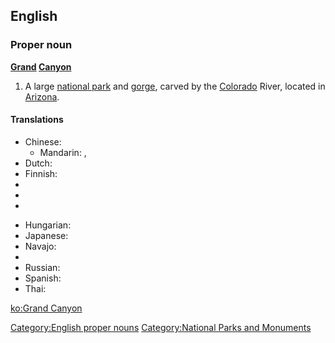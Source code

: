 ==English==
{{wikipedia}}

===Proper noun===
'''[[grand|Grand]] [[canyon|Canyon]]'''

# A large [[national park]] and [[gorge]], carved by the [[Colorado]] River, located in [[Arizona]].

====Translations====
{{trans-top}}
* Chinese:
** Mandarin: {{t|cmn|科羅拉多大峽谷|sc=Hani}}, {{t|cmn|科罗拉多大峡谷|tr=Kēluólāduō Dàxiágǔ|sc=Hani}}
* Dutch: {{t-|nl|Grand Canyon}}
* Finnish: {{t-|fi|Grand Canyon}}
* {{trreq|French}}
* {{trreq|German}}
* {{trreq|Greek}}
{{trans-mid}}
* Hungarian: {{t-|hu|Grand Canyon}}
* Japanese: {{t-|ja|グランドキャニオン}}
* Navajo: {{tø|nv|Bidaʼháʼaaztʼiʼ tsékoh}}
* {{trreq|Portuguese}}
* Russian: {{t|ru|Гранд-Каньон|m|tr=Grand-Kan’jón}}
* Spanish: {{t|es|Gran Cañón|m}}
* Thai: {{t|th|แกรนด์แคนยอน|tr=graen-kaenyon|sc=Thai}}
{{trans-bottom}}

[[Category:English proper nouns]]
[[Category:National Parks and Monuments]]

[[ko:Grand Canyon]]